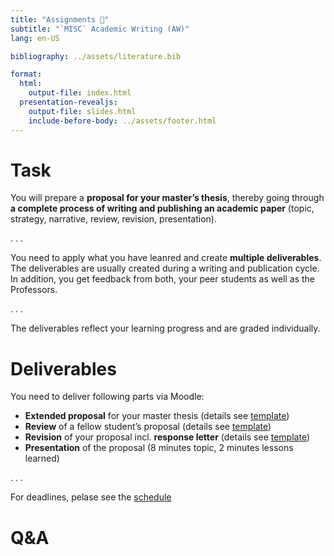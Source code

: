 ```yaml
---
title: "Assignments 📑"  
subtitle: "`MISC` Academic Writing (AW)"
lang: en-US

bibliography: ../assets/literature.bib

format: 
  html:
    output-file: index.html
  presentation-revealjs:
    output-file: slides.html 
    include-before-body: ../assets/footer.html  
---
```



# Task

You will prepare a __proposal for your master's thesis__, thereby going through __a complete process of writing and publishing an academic paper__ (topic, strategy, narrative, review, revision, presentation).

. . .

You need to apply what you have leanred and create __multiple deliverables__. The deliverables are usually created during a writing and publication cycle. In addition, you get feedback from both, your peer students as well as the Professors.

. . .

The deliverables reflect your learning progress and are graded individually.


# Deliverables

You need to deliver following parts via Moodle:

:::{.incremental}
- __Extended proposal__ for your master thesis (details see [template](assets/AW_Proposal_Template.docx))
- __Review__ of a fellow student's proposal (details see [template](assets/AW_Review_Template.docx))
- __Revision__ of your proposal incl. __response letter__ (details see [template](assets/AW_ResponseLetter_Template.docx))
- __Presentation__ of the proposal (8 minutes topic, 2 minutes lessons learned)
:::

. . .

For deadlines, pelase see the [schedule](../admin/#schedule)

# Q&A {.html-hidden .unlisted .vertical-center  background-color="#0333ff" background-image="../assets/bg.jpg"}